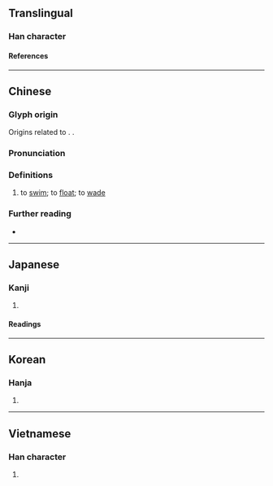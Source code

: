 {{character info/new}}
==Translingual==

===Han character===
{{Han char|rn=85|rad=水|as=05|sn=8|four=36100|canj=EWO|ids=⿰氵囚}}

====References====
{{Han ref|kx=0615.080|dkj=17270|dj=1009.060|hdz=31587.020|uh=6CC5}}

----

==Chinese==
{{zh-forms}}

===Glyph origin===
{{Han etym}}
Origins related to {{zh-l|汓}}. {{Han compound|水|囚|ls=psc|c1=s|c2=p|t1=water}}.

===Pronunciation===
{{zh-pron
|m=qiú,yōu
|c=cau4
|mn=siû/xm,zz:chhiû
|mn_note=siû - literary; chhiû - vernacular
|mn-t=siu5
|mc=y
|oc=y
|ma=
|cat=v
}}

===Definitions===
{{zh-hanzi}}

# to [[swim]]; to [[float]]; to [[wade]]

===Further reading===
* {{thcwd|4274}}

----

==Japanese==

===Kanji===
{{ja-kanji|grade=|rs=水05}}

# {{defn|lang=ja|sort=水05}}

====Readings====
{{ja-readings
|on=しゅう
|kun=およぐ
}}

----

==Korean==

===Hanja===
{{ko-hanja|쉬}}

# {{defn|lang=ko|sort=水05}}

----

==Vietnamese==

===Han character===
{{vi-readings|rs=水05|reading=tù}}

# {{defn|lang=vi|sort=水05}}

{{cln|vi|Han tu}}